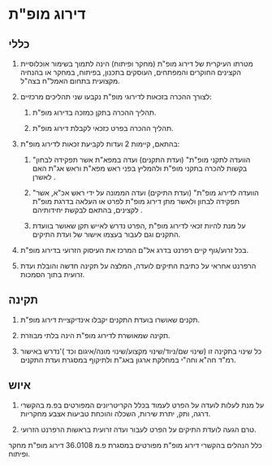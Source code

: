 # דירוג מופ"ת

## כללי

1) מטרתו העיקרית של דירוג מופ"ת (מחקר ופיתוח) הינה לתמוך בשימור אוכלוסיית הקצינים החוקרים והמפתחים, העוסקים בתכנון, בפיתוח, במחקר או בהנחיה מקצועית בתחום האמל"ח בצה"ל. 

2) לצורך ההכרה בזכאות לדירוגי מופ"ת נקבעו שני תהליכים מרכזיים:  

   1) תהליך ההכרה בתקן כמזכה בדירוג מופ"ת. 

   2) תהליך ההכרה בפרט כזכאי לקבלת דירוג מופ"ת. 

3) בהתאם, קיימות 2 ועדות לקביעת זכאות לדירוג מופ"ת: 

   1) "הוועדה לתקני מופ"ת" (ועדת התקנים) ועדה במפא"ת אשר תפקידה לבחון בקשות להכרה בתקני מופ"ת ולהמליץ בפני ראש מפא"ת וראש אג"ת האם לאשרן  . 

   2) "הוועדה לדירוג מופ"ת" (ועדת התיקים) ועדה הממונה על ידי ראש אכ"א, אשר תפקידה לבחון ולאשר מתן דירוג מופ"ת לפרט או העלאה בדרגת מופ"ת לקצינים, בהתאם לבקשת יחידותיהם  . 

   3) על מנת להיות זכאי לדירוג מופ"ת ,הפרט נדרש לאייש תקן שאושר בוועדת התקנים וגם לעבור בעצמו אישור של ועדת התיקים. 

4) בכל זרוע/גוף קיים רפרנט בדרג אל"ם המרכז את העיסוק הזרועי בדירוג מופ"ת. 

5) הרפרנט אחראי על כתיבת התיקים לועדה, המלצה על תקינה חדשה והובלת ועדת זרועית בתוך הסמכות. 

## תקינה

1)	 תקנים שאושרו בועדת התקנים יקבלו אינדיקציית דירוג מופ"ת. 

2)	 תקינה שמאושרת לדירוג מופ"ת הינה בלתי מבוזרת. 

3) כל שינוי בתקינה זו (שינוי שם/ניוד/שינוי מקצוע/שינוי מונה/איגום וכד )'נדרש באישור רמ"ד חה"א וחה"י במחלקת ארגון באג"ת ולתיקוף במסגרת ועדת התקנים. 

## איוש

1) על מנת לעלות לועדה על הפרט לעמוד בכלל הקריטריונים המפורטים בפ.מ בהקשרי דרגה, ותק, יתרת שירות, השכלה והוכחת טביעות אצבע מחקריות. 

2)	 טרם הגעה לועדת התיקים על הפרט לעבור ועדה זרועית בראשות הרפרנט הזרועי. 

<Callout type="info">
   כלל הנהלים בהקשרי דירוג מופ"ת מפורטים במסגרת פ.מ 36.0108 דירוג מופ"ת
מחקר ופיתוח. 
</Callout>
